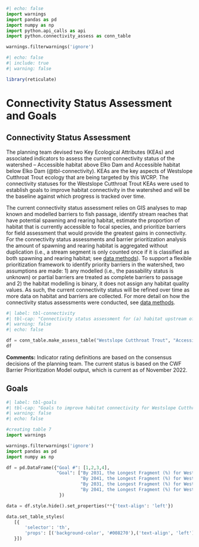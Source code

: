 ```python
#| echo: false
import warnings
import pandas as pd
import numpy as np
import python.api_calls as api
import python.connectivity_assess as conn_table

warnings.filterwarnings('ignore')
```

```r
#| echo: false
#| include: true
#| warning: false

library(reticulate)

```

# Connectivity Status Assessment and Goals 

## Connectivity Status Assessment {-}

The planning team devised two Key Ecological Attributes (KEAs) and associated indicators to assess the current connectivity status of the watershed – Accessible habitat above Elko Dam and Accessible habitat below Elko Dam (@tbl-connectivity). KEAs are the key aspects of Westslope Cutthroat Trout ecology that are being targeted by this WCRP. The connectivity statuses for the Westslope Cutthroat Trout KEAs were used to establish goals to improve habitat connectivity in the watershed and will be the baseline against which progress is tracked over time. 

The current connectivity status assessment relies on GIS analyses to map known and modelled barriers to fish passage, identify stream reaches that have potential spawning and rearing habitat, estimate the proportion of habitat that is currently accessible to focal species, and prioritize barriers for field assessment that would provide the greatest gains in connectivity. For the connectivity status assessments and barrier prioritization analysis the amount of spawning and rearing habitat is aggregated without duplication (i.e., a stream segment is only counted once if it is classified as both spawning and rearing habitat; see [data methods](data-methods.qmd)). To support a flexible prioritization framework to identify priority barriers in the watershed, two assumptions are made: 1) any modelled (i.e., the passability status is unknown) or partial barriers are treated as complete barriers to passage and 2) the habitat modelling is binary, it does not assign any habitat quality values. As such, the current connectivity status will be refined over time as more data on habitat and barriers are collected. For more detail on how the connectivity status assessments were conducted, see [data methods](data-methods.qmd).

```python
#| label: tbl-connectivity
#| tbl-cap: "Connectivity status assessment for (a) habitat upstream of Elko Dam and (b) habitat downstream of Elko Dam in the Elk River watershed. The two KEAs - Accessible habitat upstream of Elko Dam and Accessible habitat downstream of Elko Dam - are evaluated using the Longest Fragment approach (Diaz et al. 2021), whereby the length of linear habitat that currently comprises the longest connected section in the watershed is divided by the total length of all linear habitat in the watershed."
#| warning: false
#| echo: false

df = conn_table.make_assess_table("Westslope Cutthroat Trout", "Accessible habitat upstream of Elko Dam", "Longest Fragment (%)", 25, 50, 75, api.connect_up)
df
```

**Comments:** Indicator rating definitions are based on the consensus decisions of the planning team. The current status is based on the CWF Barrier Prioritization Model output, which is current as of November 2022.


## Goals {-}

```python
#| label: tbl-goals
#| tbl-cap: "Goals to improve habitat connectivity for Westslope Cutthroat Trout, upstream and downstream of Elko Dam, in the Elk River watershed over the lifespan of the WCRP (2021-2041). The goals were established through discussions with the planning team and represent the resulting desired state of connectivity in the watershed. The goals for the Downstream of the Elko Dam unit assume that rehabilitation can be undertaken while mitigating the risk of introgressive hybridization (see action 1.11 in Strategies & Actions). The goals are subject to change as more information and data are collected over the course of the plan timeline (e.g., the current connectivity status is updated based on barrier field assessments)."
#| warning: false
#| echo: false

#creating table 7
import warnings

warnings.filterwarnings('ignore')
import pandas as pd
import numpy as np

df = pd.DataFrame({"Goal #": [1,2,3,4],
                   "Goal": ["By 2031, the Longest Fragment (%) for Westslope Cutthroat Trout will increase from "+ str(api.connect_up) +"% to 83% above the Elko Dam (i.e., reconnect at least "+str(api.gain_up_31)+" of habitat).",
                            "By 2041, the Longest Fragment (%) for Westslope Cutthroat Trout will increase to 86% above the Elko Dam (i.e., reconnect at least an additional "+ str(round(api.gain_up_41-api.gain_up_31, 2)) +" km of habitat).",
                            "By 2031, the Longest Fragment (%) for Westslope Cutthroat Trout will increase from "+ str(api.connect_down) +"% to 99% below the Elko Dam (i.e., reconnect at least "+ str(api.gain_down) +" km of habitat).",
                            "By 2041, the Longest Fragment (%) for Westslope Cutthroat Trout will not decrease from 99% below the Elko Dam."]
                    })

data = df.style.hide().set_properties(**{'text-align': 'left'})

data.set_table_styles(
   [{
       'selector': 'th',
       'props': [('background-color', '#008270'),('text-align', 'left')]
   }])

```



